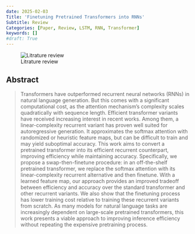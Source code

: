 ```yaml
---
date: 2025-02-03
Title: 'Finetuning Pretrained Transformers into RNNs'
Subtitle: Review
Categories: [Paper, Review, LSTM, RNN, Transformer]
keywords: []
#draft: True
---
```


![Litrature review](./cover.jpg){.column-margin}

## Abstract

> Transformers have outperformed recurrent
neural networks (RNNs) in natural language
generation. But this comes with a significant computational cost, as the attention mechanism’s complexity scales quadratically with
sequence length. Efficient transformer variants have received increasing interest in recent
works. Among them, a linear-complexity recurrent variant has proven well suited for autoregressive generation. It approximates the
softmax attention with randomized or heuristic feature maps, but can be difficult to train
and may yield suboptimal accuracy. This work
aims to convert a pretrained transformer into
its efficient recurrent counterpart, improving
efficiency while maintaining accuracy. Specifically, we propose a swap-then-finetune procedure: in an off-the-shelf pretrained transformer, we replace the softmax attention with
its linear-complexity recurrent alternative and
then finetune. With a learned feature map,
our approach provides an improved tradeoff
between efficiency and accuracy over the standard transformer and other recurrent variants.
We also show that the finetuning process has
lower training cost relative to training these recurrent variants from scratch. As many models
for natural language tasks are increasingly dependent on large-scale pretrained transformers,
this work presents a viable approach to improving inference efficiency without repeating the
expensive pretraining process.